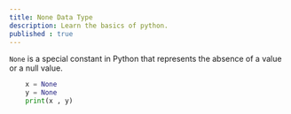 ```yaml
---
title: None Data Type
description: Learn the basics of python.
published : true
---
```


`None` is a special constant in Python that represents the absence of a value or a null value.
```python
    x = None
    y = None
    print(x , y)
```

